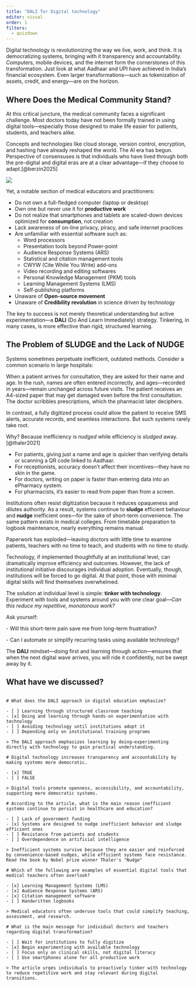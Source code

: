 ```yaml
---
title: "DALI for Digital technology"
editor: visual
order: 1
filters:
  - quizdown
---
```


Digital technology is revolutionizing the way we live, work, and think. It is democratizing systems, bringing with it transparency and accountability. Computers, mobile devices, and the internet form the cornerstones of this transformation. Just look at what Aadhaar and UPI have achieved in India’s financial ecosystem. Even larger transformations—such as tokenization of assets, credit, and energy—are on the horizon.

## Where Does the Medical Community Stand?

At this critical juncture, the medical community faces a significant challenge. Most doctors today have not been formally trained in using digital tools—especially those designed to make life easier for patients, students, and teachers alike.

Concepts and technologies like cloud storage, version control, encryption, and hashing have already reshaped the world. The AI era has begun. Perspective of consensuses is that individuals who have lived through both the pre-digital and digital eras are at a clear advantage—if they choose to adapt.[@berzin2025]

![](images/clipboard-3844743380.png)

Yet, a notable section of medical educators and practitioners:

-   Do not own a full-fledged computer (laptop or desktop)
-   Own one but never use it for **productive work**
-   Do not realize that smartphones and tablets are scaled-down devices optimized for **consumption**, not creation
-   Lack awareness of on-line privacy, piracy, and safe internet practices
-   Are unfamiliar with essential software such as:
    -   Word processors
    -   Presentation tools beyond Power-point
    -   Audience Response Systems (ARS)
    -   Statistical and citation management tools
    -   CWYW (Cite While You Write) add-ons
    -   Video recording and editing softwares
    -   Personal Knowledge Management (PKM) tools
    -   Learning Management Systems (LMS)
    -   Self-publishing platforms
-   Unaware of **Open-source movement**
-   Unaware of **Credibility revolution** in science driven by technology

The key to success is not merely theoretical understanding but active experimentation—a **DALI** (Do And Learn Immediately) strategy. Tinkering, in many cases, is more effective than rigid, structured learning.

## The Problem of SLUDGE and the Lack of NUDGE

Systems sometimes perpetuate inefficient, outdated methods. Consider a common scenario in large hospitals:

When a patient arrives for consultation, they are asked for their name and age. In the rush, names are often entered incorrectly, and ages—recorded in years—remain unchanged across future visits. The patient receives an A4-sized paper that may get damaged even before the first consultation. The doctor scribbles prescriptions, which the pharmacist later deciphers.

In contrast, a fully digitized process could allow the patient to receive SMS alerts, accurate records, and seamless interactions. But such systems rarely take root.

Why? Because inefficiency is *nudged* while efficiency is *sludged* away.[@thaler2021]

-   For patients, giving just a name and age is quicker than verifying details or scanning a QR code linked to Aadhaar.
-   For receptionists, accuracy doesn’t affect their incentives—they have no skin in the game.
-   For doctors, writing on paper is faster than entering data into an ePharmacy system.
-   For pharmacists, it’s easier to read from paper than from a screen.

Institutions often resist digitization because it reduces opaqueness and dilutes authority. As a result, systems continue to **sludge** efficient behaviour and **nudge** inefficient ones—for the sake of short-term convenience. The same pattern exists in medical colleges. From timetable preparation to logbook maintenance, nearly everything remains manual.

Paperwork has exploded—leaving doctors with little time to examine patients, teachers with no time to teach, and students with no time to study.

Technology, if implemented thoughtfully at an institutional level, can dramatically improve efficiency and outcomes. However, the lack of institutional initiative discourages individual adoption. Eventually, though, institutions will be forced to go digital. At that point, those with minimal digital skills will find themselves overwhelmed.

The solution at individual level is simple: **tinker with technology**. Experiment with tools and systems around you with one clear goal—*Can this reduce my repetitive, monotonous work?*

Ask yourself:

\- Will this short-term pain save me from long-term frustration?

\- Can I automate or simplify recurring tasks using available technology?

The **DALI** mindset—doing first and learning through action—ensures that when the next digital wave arrives, you will ride it confidently, not be swept away by it.

## What have we discussed?

``` quizdown

# What does the DALI approach in digital education emphasize?

- [ ] Learning through structured classroom teaching
- [x] Doing and learning through hands-on experimentation with technology
- [ ] Avoiding technology until institutions adopt it
- [ ] Depending only on institutional training programs

> The DALI approach emphasizes learning by doing—experimenting directly with technology to gain practical understanding.

# Digital technology increases transparency and accountability by making systems more democratic.

- [x] TRUE
- [ ] FALSE

> Digital tools promote openness, accessibility, and accountability, supporting more democratic systems.

# According to the article, what is the main reason inefficient systems continue to persist in healthcare and education?

- [ ] Lack of government funding
- [x] Systems are designed to nudge inefficient behavior and sludge efficient ones
- [ ] Resistance from patients and students
- [ ] Overdependence on artificial intelligence

> Inefficient systems survive because they are easier and reinforced by convenience-based nudges, while efficient systems face resistance. Read the book by Nobel prize winner Thaler's "Nudge"

# Which of the following are examples of essential digital tools that medical teachers often overlook?

- [x] Learning Management Systems (LMS)
- [x] Audience Response Systems (ARS)
- [x] Citation management software
- [ ] Handwritten logbooks

> Medical educators often underuse tools that could simplify teaching, assessment, and research.

# What is the main message for individual doctors and teachers regarding digital transformation?

- [ ] Wait for institutions to fully digitize 
- [x] Begin experimenting with available technology 
- [ ] Focus only on clinical skills, not digital literacy
- [ ] Use smartphones alone for all productive work

> The article urges individuals to proactively tinker with technology to reduce repetitive work and stay relevant during digital transitions.
```
